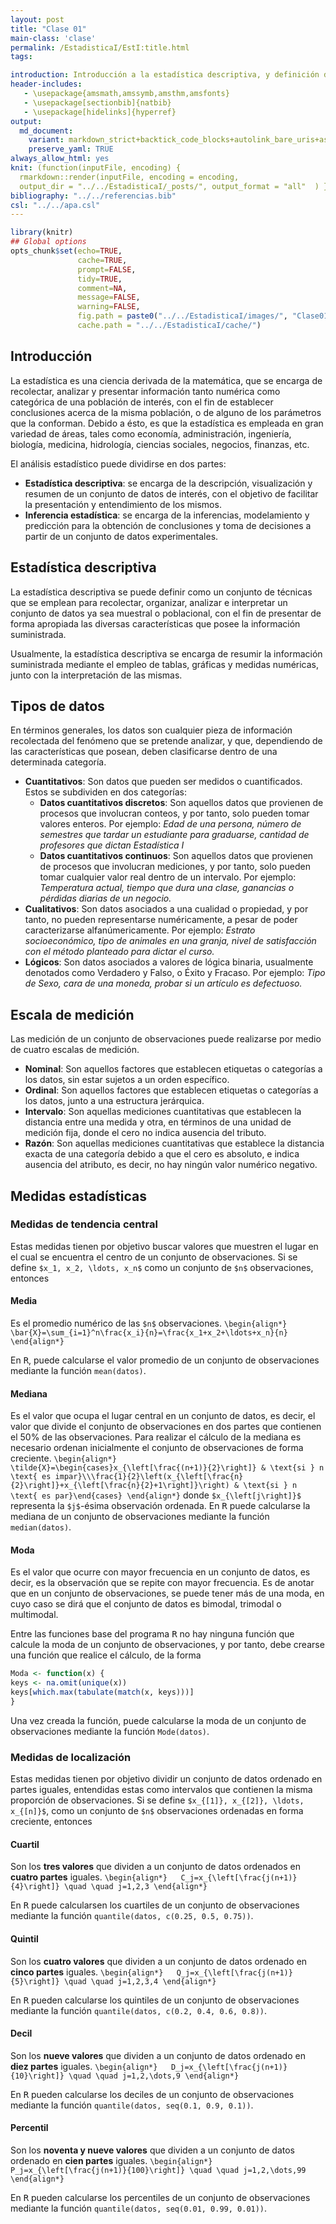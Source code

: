 ```yaml
---
layout: post
title: "Clase 01"
main-class: 'clase'
permalink: /EstadisticaI/EstI:title.html
tags:

introduction: Introducción a la estadística descriptiva, y definición de las medidas más usadas en la práctica.
header-includes:
   - \usepackage{amsmath,amssymb,amsthm,amsfonts}
   - \usepackage[sectionbib]{natbib}
   - \usepackage[hidelinks]{hyperref}
output:
  md_document:
    variant: markdown_strict+backtick_code_blocks+autolink_bare_uris+ascii_identifiers+tex_math_single_backslash
    preserve_yaml: TRUE
always_allow_html: yes   
knit: (function(inputFile, encoding) {
  rmarkdown::render(inputFile, encoding = encoding,
  output_dir = "../../EstadisticaI/_posts/", output_format = "all"  ) })
bibliography: "../../referencias.bib"
csl: "../../apa.csl"
---
```


```r
library(knitr)
## Global options
opts_chunk$set(echo=TRUE,
               cache=TRUE,
               prompt=FALSE,
               tidy=TRUE,
               comment=NA,
               message=FALSE,
               warning=FALSE,
               fig.path = paste0("../../EstadisticaI/images/", "Clase01"),
               cache.path = "../../EstadisticaI/cache/")

```

## Introducción

La estadística es una ciencia derivada de la matemática, que se encarga de recolectar, analizar y presentar información tanto numérica como categórica de una población de interés, con el fin de establecer conclusiones acerca de la misma población, o de alguno de los parámetros que la conforman. Debido a ésto, es que la estadística es empleada en gran variedad de áreas, tales como economía, administración, ingeniería, biología, medicina, hidrología, ciencias sociales, negocios, finanzas, etc.

El análisis estadístico puede dividirse en dos partes:

* **Estadística descriptiva**: se encarga de la descripción, visualización y resumen de un conjunto de datos de interés, con el objetivo de facilitar la presentación y entendimiento de los mismos.
* **Inferencia estadística**: se encarga de la inferencias, modelamiento y predicción para la obtención de conclusiones y toma de decisiones a partir de un conjunto de datos experimentales.

## Estadística descriptiva

La estadística descriptiva se puede definir como un conjunto de técnicas que se emplean para recolectar, organizar, analizar e interpretar un conjunto de datos ya sea muestral o poblacional, con el fin de presentar de forma apropiada las diversas características que posee la información suministrada.

Usualmente, la estadística descriptiva se encarga de resumir la información suministrada mediante el empleo de tablas, gráficas y medidas numéricas, junto con la interpretación de las mismas.

## Tipos de datos
En términos generales, los datos son cualquier pieza de información recolectada del fenómeno que se pretende analizar, y que, dependiendo de las características que posean, deben clasificarse dentro de una determinada categoría.

* **Cuantitativos**: Son datos que pueden ser medidos o cuantificados. Estos se subdividen en dos categorías:
  * **Datos cuantitativos discretos**: Son aquellos datos que provienen de procesos que involucran conteos, y por tanto, solo pueden tomar valores enteros. Por ejemplo: *Edad de una persona, número de semestres que tardar un estudiante para graduarse, cantidad de profesores que dictan Estadística I*
  - **Datos cuantitativos continuos**: Son aquellos datos que provienen de procesos que involucran mediciones, y por tanto, solo pueden tomar cualquier valor real dentro de un intervalo. Por ejemplo: *Temperatura actual, tiempo que dura una clase, ganancias o pérdidas diarias de un negocio.*
* **Cualitativos**: Son datos asociados a una cualidad o propiedad, y por tanto, no pueden representarse numéricamente, a pesar de poder caracterizarse alfanúmericamente. Por ejemplo: *Estrato socioeconómico, tipo de animales en una granja, nivel de satisfacción con el método planteado para dictar el curso.*
* **Lógicos**: Son datos asociados a valores de lógica binaria, usualmente denotados como Verdadero y Falso, o Éxito y Fracaso. Por ejemplo: *Tipo de Sexo, cara de una moneda, probar si un artículo es defectuoso.*

## Escala de medición
Las medición de un conjunto de observaciones puede realizarse por medio de cuatro escalas de medición.

* **Nominal**: Son aquellos factores que establecen etiquetas o categorías a los datos, sin estar sujetos a un orden específico.
* **Ordinal**: Son aquellos factores que establecen etiquetas o categorías a los datos, junto a una estructura jerárquica.
* **Intervalo**: Son aquellas mediciones cuantitativas que establecen la distancia entre una medida y otra, en términos de una unidad de medición fija, donde el cero no indica ausencia del tributo.
* **Razón**: Son aquellas mediciones cuantitativas que establece la distancia exacta de una categoría debido a que el cero es absoluto, e indica ausencia del atributo, es decir, no hay ningún valor numérico negativo.

## Medidas estadísticas
### Medidas de tendencia central
Estas medidas tienen por objetivo buscar valores que muestren el lugar en el cual se encuentra el centro de un conjunto de observaciones. Si se define `$x_1, x_2, \ldots, x_n$` como un conjunto de `$n$` observaciones, entonces 

#### Media
Es el promedio numérico de las `$n$` observaciones.
`\begin{align*}
  \bar{X}=\sum_{i=1}^n\frac{x_i}{n}=\frac{x_1+x_2+\ldots+x_n}{n}
\end{align*}`

En <tt>R</tt>, puede calcularse el valor promedio de un conjunto de observaciones mediante la función `mean(datos)`.

#### Mediana
Es el valor que ocupa el lugar central en un conjunto de datos, es decir, el valor que divide el conjunto de observaciones en dos partes que contienen el 50% de las observaciones. Para realizar el cálculo de la mediana es necesario ordenan inicialmente el conjunto de observaciones de forma creciente.
`\begin{align*}
  \tilde{X}=\begin{cases}x_{\left[\frac{(n+1)}{2}\right]} & \text{si } n \text{ es impar}\\\frac{1}{2}\left(x_{\left[\frac{n}{2}\right]}+x_{\left[\frac{n}{2}+1\right]}\right) & \text{si } n \text{ es par}\end{cases}
\end{align*}`
donde `$x_{\left[j\right]}$` representa la `$j$`-ésima observación ordenada. En <tt>R</tt> puede calcularse la mediana de un conjunto de observaciones mediante la función `median(datos)`.

#### Moda
Es el valor que ocurre con mayor frecuencia en un conjunto de datos, es decir, es la observación que se repite con mayor frecuencia. Es de anotar que en un conjunto de observaciones, se puede tener más de una moda, en cuyo caso se dirá que el conjunto de datos es bimodal, trimodal o multimodal.

Entre las funciones base del programa <tt>R</tt> no hay ninguna función que calcule la moda de un conjunto de observaciones, y por tanto, debe crearse una función que realice el cálculo, de la forma

```r
Moda <- function(x) {
keys <- na.omit(unique(x))
keys[which.max(tabulate(match(x, keys)))]
}
```
Una vez creada la función, puede calcularse la moda de un conjunto de observaciones mediante la función `Mode(datos)`. 

### Medidas de localización
Estas medidas tienen por objetivo dividir un conjunto de datos ordenado en partes iguales, entendidas estas como intervalos que contienen la misma proporción de observaciones. Si se define `$x_{[1]}, x_{[2]}, \ldots, x_{[n]}$`, como un conjunto de `$n$` observaciones ordenadas en forma creciente, entonces 

#### Cuartil
Son los **tres valores** que dividen a un conjunto de datos ordenados en **cuatro partes** iguales.
`\begin{align*}
  C_j=x_{\left[\frac{j(n+1)}{4}\right]} \quad \quad j=1,2,3
\end{align*}`

En <tt>R</tt> puede calcularsen los cuartiles de un conjunto de observaciones mediante la función `quantile(datos, c(0.25, 0.5, 0.75))`.

#### Quintil
Son los **cuatro valores** que dividen a un conjunto de datos ordenado en **cinco partes** iguales.
`\begin{align*}
  Q_j=x_{\left[\frac{j(n+1)}{5}\right]} \quad \quad j=1,2,3,4
\end{align*}`

En <tt>R</tt> pueden calcularse los quintiles de un conjunto de observaciones mediante la función `quantile(datos, c(0.2, 0.4, 0.6, 0.8))`.

#### Decil
Son los **nueve valores** que dividen a un conjunto de datos ordenado en **diez partes** iguales.
`\begin{align*}
  D_j=x_{\left[\frac{j(n+1)}{10}\right]} \quad \quad j=1,2,\dots,9
\end{align*}`

En <tt>R</tt> pueden calcularse los deciles de un conjunto de observaciones mediante la función `quantile(datos, seq(0.1, 0.9, 0.1))`.

#### Percentil
Son los **noventa y nueve valores** que dividen a un conjunto de datos ordenado en **cien partes** iguales.
`\begin{align*}
  P_j=x_{\left[\frac{j(n+1)}{100}\right]} \quad \quad j=1,2,\dots,99
\end{align*}`

En <tt>R</tt> pueden calcularse los percentiles de un conjunto de observaciones mediante la función `quantile(datos, seq(0.01, 0.99, 0.01))`.